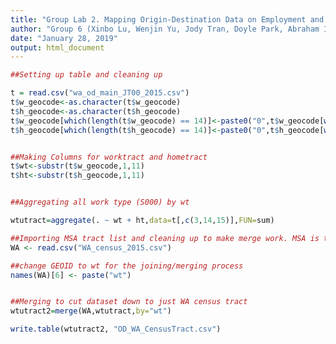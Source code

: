 ```yaml
---
title: "Group Lab 2. Mapping Origin-Destination Data on Employment and Industry in the US"
author: "Group 6 (Xinbo Lu, Wenjin Yu, Jody Tran, Doyle Park, Abraham Im)"
date: "January 28, 2019"
output: html_document
---
```


```r
##Setting up table and cleaning up

t = read.csv("wa_od_main_JT00_2015.csv")
t$w_geocode<-as.character(t$w_geocode)
t$h_geocode<-as.character(t$h_geocode)
t$w_geocode[which(length(t$w_geocode) == 14)]<-paste0("0",t$w_geocode[which(length(t$w_geocode) == 14)])
t$h_geocode[which(length(t$h_geocode) == 14)]<-paste0("0",t$h_geocode[which(length(t$h_geocode) == 14)])


##Making Columns for worktract and hometract
t$wt<-substr(t$w_geocode,1,11)
t$ht<-substr(t$h_geocode,1,11)


##Aggregating all work type (S000) by wt

wtutract=aggregate(. ~ wt + ht,data=t[,c(3,14,15)],FUN=sum)

##Importing MSA tract list and cleaning up to make merge work. MSA is the WA's all census tracts here
WA <- read.csv("WA_census_2015.csv")

##change GEOID to wt for the joining/merging process
names(WA)[6] <- paste("wt")


##Merging to cut dataset down to just WA census tract
wtutract2=merge(WA,wtutract,by="wt")

write.table(wtutract2, "OD_WA_CensusTract.csv")


```

